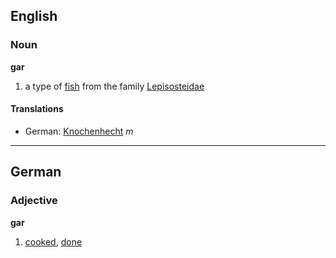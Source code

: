 ==English==
===Noun===
'''gar'''

# a type of [[fish]] from the family [[Lepisosteidae]]

====Translations====
*German: [[Knochenhecht]] ''m''

----

==German==
===Adjective===
'''gar'''

# [[cooked]], [[done]]